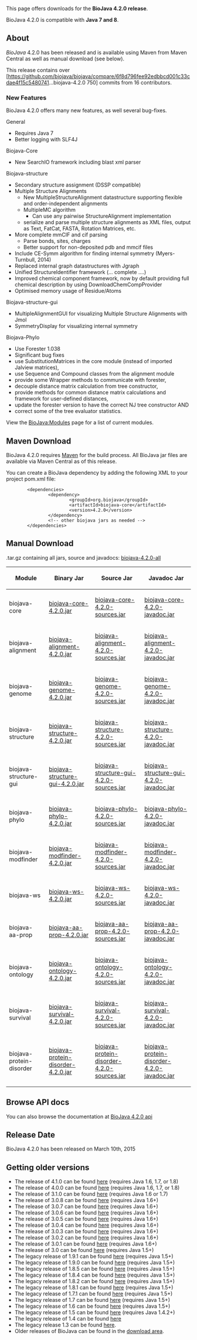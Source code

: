 This page offers downloads for the <b>BioJava 4.2.0 release</b>. 

BioJava 4.2.0 is compatible with <b>Java 7 and 8</b>.

== About ==
''BioJava'' 4.2.0 has been released and is available using Maven from Maven Central as well as manual download (see below).

This release contains over [https://github.com/biojava/biojava/compare/6f8d796fee92edbbcd001c33cdae4f15c5480741...biojava-4.2.0 750] commits from 16 contributors.

===New Features===

BioJava 4.2.0 offers many new features, as well several bug-fixes.

;General
* Requires Java 7
* Better logging with SLF4J

;Biojava-Core
* New SearchIO framework including blast xml parser

;Biojava-structure
* Secondary structure assignment (DSSP compatible)
* Multiple Structure Alignments
** New MultipleStructureAlignment datastructure supporting flexible and order-independent alignments
** MultipleMC algorithm
*** Can use any pairwise StructureAlignment implementation
** serialize and parse multiple structure alignments as XML files, output as Text, FatCat, FASTA, Rotation Matrices, etc.
* More complete mmCIF and cif parsing
** Parse bonds, sites, charges
** Better support for non-deposited pdb and mmcif files
* Include CE-Symm algorithm for finding internal symmetry (Myers-Turnbull, 2014)
* Replaced internal graph datastructures with Jgraph
* Unified StructureIdentifier framework (... complete ....)
* Improved chemical component framework, now by default providing full chemical description by using DownloadChemCompProvider
* Optimised memory usage of Residue/Atoms

;Biojava-structure-gui
* MultipleAlignmentGUI for visualizing Multiple Structure Alignments with Jmol
* SymmetryDisplay for visualizing internal symmetry

;Biojava-Phylo
* Use Forester 1.038
* Significant bug fixes
* use SubstitutionMatrices in the core module (instead of imported Jalview matrices),
* use Sequence and Compound classes from the alignment module
* provide some Wrapper methods to communicate with forester,
* decouple distance matrix calculation from tree constructor,
* provide methods for common distance matrix calculations and framework for user-defined distances,
* update the forester version to have the correct NJ tree constructor AND
* correct some of the tree evaluator statistics.



View the [[BioJava:Modules]] page for a list of current modules.

== Maven Download ==
BioJava 4.2.0 requires [http://maven.apache.org/ Maven] for the build process. All BioJava jar files are available via Maven Central as of this release.

You can create a BioJava dependency by adding the following XML to your project pom.xml file:
<pre>
        <dependencies>
                <dependency>
                        <groupId>org.biojava</groupId>
                        <artifactId>biojava-core</artifactId>
                        <version>4.2.0</version>
                </dependency>
                <!-- other biojava jars as needed -->
        </dependencies>	
</pre>

== Manual Download ==

.tar.gz containing all jars, source and javadocs: [http://biojava.org/download/bj4.2.0/biojava-4.2.0-all.tar.gz biojava-4.2.0-all]

{|
|+
! Module
! Binary Jar
! Source Jar
! Javadoc Jar
|-
| biojava-core 
| [https://repo1.maven.org/maven2/org/biojava/biojava-core/4.2.0/biojava-core-4.2.0.jar biojava-core-4.2.0.jar] 
| [https://repo1.maven.org/maven2/org/biojava/biojava-core/4.2.0/biojava-core-4.2.0-sources.jar biojava-core-4.2.0-sources.jar] 
| [https://repo1.maven.org/maven2/org/biojava/biojava-core/4.2.0/biojava-core-4.2.0-javadoc.jar biojava-core-4.2.0-javadoc.jar]
|-
| biojava-alignment 
| [https://repo1.maven.org/maven2/org/biojava/biojava-alignment/4.2.0/biojava-alignment-4.2.0.jar biojava-alignment-4.2.0.jar] 
| [https://repo1.maven.org/maven2/org/biojava/biojava-alignment/4.2.0/biojava-alignment-4.2.0-sources.jar biojava-alignment-4.2.0-sources.jar] 
| [https://repo1.maven.org/maven2/org/biojava/biojava-alignment/4.2.0/biojava-alignment-4.2.0-javadoc.jar biojava-alignment-4.2.0-javadoc.jar]
|-
| biojava-genome 
| [https://repo1.maven.org/maven2/org/biojava/biojava-genome/4.2.0/biojava-genome-4.2.0.jar biojava-genome-4.2.0.jar] 
| [https://repo1.maven.org/maven2/org/biojava/biojava-genome/4.2.0/biojava-genome-4.2.0-sources.jar biojava-genome-4.2.0-sources.jar] 
| [https://repo1.maven.org/maven2/org/biojava/biojava-genome/4.2.0/biojava-genome-4.2.0-javadoc.jar biojava-genome-4.2.0-javadoc.jar]
|-
| biojava-structure 
| [https://repo1.maven.org/maven2/org/biojava/biojava-structure/4.2.0/biojava-structure-4.2.0.jar biojava-structure-4.2.0.jar] 
| [https://repo1.maven.org/maven2/org/biojava/biojava-structure/4.2.0/biojava-structure-4.2.0-sources.jar biojava-structure-4.2.0-sources.jar] 
| [https://repo1.maven.org/maven2/org/biojava/biojava-structure/4.2.0/biojava-structure-4.2.0-javadoc.jar biojava-structure-4.2.0-javadoc.jar]
|-
| biojava-structure-gui 
| [https://repo1.maven.org/maven2/org/biojava/biojava-structure-gui/4.2.0/biojava-structure-gui-4.2.0.jar biojava-structure-gui-4.2.0.jar] 
| [https://repo1.maven.org/maven2/org/biojava/biojava-structure-gui/4.2.0/biojava-structure-gui-4.2.0-sources.jar biojava-structure-gui-4.2.0-sources.jar] 
| [https://repo1.maven.org/maven2/org/biojava/biojava-structure-gui/4.2.0/biojava-structure-gui-4.2.0-javadoc.jar biojava-structure-gui-4.2.0-javadoc.jar]
|-
| biojava-phylo 
| [https://repo1.maven.org/maven2/org/biojava/biojava-phylo/4.2.0/biojava-phylo-4.2.0.jar biojava-phylo-4.2.0.jar] 
| [https://repo1.maven.org/maven2/org/biojava/biojava-phylo/4.2.0/biojava-phylo-4.2.0-sources.jar biojava-phylo-4.2.0-sources.jar] 
| [https://repo1.maven.org/maven2/org/biojava/biojava-phylo/4.2.0/biojava-phylo-4.2.0-javadoc.jar biojava-phylo-4.2.0-javadoc.jar]
|-
| biojava-modfinder 
| [https://repo1.maven.org/maven2/org/biojava/biojava-modfinder/4.2.0/biojava-modfinder-4.2.0.jar biojava-modfinder-4.2.0.jar] 
| [https://repo1.maven.org/maven2/org/biojava/biojava-modfinder/4.2.0/biojava-modfinder-4.2.0-sources.jar biojava-modfinder-4.2.0-sources.jar] 
| [https://repo1.maven.org/maven2/org/biojava/biojava-modfinder/4.2.0/biojava-modfinder-4.2.0-javadoc.jar biojava-modfinder-4.2.0-javadoc.jar]
|-
| biojava-ws 
| [https://repo1.maven.org/maven2/org/biojava/biojava-ws/4.2.0/biojava-ws-4.2.0.jar biojava-ws-4.2.0.jar] 
| [https://repo1.maven.org/maven2/org/biojava/biojava-ws/4.2.0/biojava-ws-4.2.0-sources.jar biojava-ws-4.2.0-sources.jar] 
| [https://repo1.maven.org/maven2/org/biojava/biojava-ws/4.2.0/biojava-ws-4.2.0-javadoc.jar biojava-ws-4.2.0-javadoc.jar]
|-
| biojava-aa-prop 
| [https://repo1.maven.org/maven2/org/biojava/biojava-aa-prop/4.2.0/biojava-aa-prop-4.2.0.jar biojava-aa-prop-4.2.0.jar] 
| [https://repo1.maven.org/maven2/org/biojava/biojava-aa-prop/4.2.0/biojava-aa-prop-4.2.0-sources.jar biojava-aa-prop-4.2.0-sources.jar] 
| [https://repo1.maven.org/maven2/org/biojava/biojava-aa-prop/4.2.0/biojava-aa-prop-4.2.0-javadoc.jar biojava-aa-prop-4.2.0-javadoc.jar]
|-
| biojava-ontology
| [https://repo1.maven.org/maven2/org/biojava/biojava-ontology/4.2.0/biojava-ontology-4.2.0.jar biojava-ontology-4.2.0.jar] 
| [https://repo1.maven.org/maven2/org/biojava/biojava-ontology/4.2.0/biojava-ontology-4.2.0-sources.jar biojava-ontology-4.2.0-sources.jar] 
| [https://repo1.maven.org/maven2/org/biojava/biojava-ontology/4.2.0/biojava-ontology-4.2.0-javadoc.jar biojava-ontology-4.2.0-javadoc.jar]
|-
| biojava-survival
| [https://repo1.maven.org/maven2/org/biojava/biojava-survival/4.2.0/biojava-survival-4.2.0.jar biojava-survival-4.2.0.jar] 
| [https://repo1.maven.org/maven2/org/biojava/biojava-survival/4.2.0/biojava-survival-4.2.0-sources.jar biojava-survival-4.2.0-sources.jar] 
| [https://repo1.maven.org/maven2/org/biojava/biojava-survival/4.2.0/biojava-survival-4.2.0-javadoc.jar biojava-survival-4.2.0-javadoc.jar]
|-
| biojava-protein-disorder 
| [https://repo1.maven.org/maven2/org/biojava/biojava-protein-disorder/4.2.0/biojava-protein-disorder-4.2.0.jar biojava-protein-disorder-4.2.0.jar] 
| [https://repo1.maven.org/maven2/org/biojava/biojava-protein-disorder/4.2.0/biojava-protein-disorder-4.2.0-sources.jar biojava-protein-disorder-4.2.0-sources.jar] 
| [https://repo1.maven.org/maven2/org/biojava/biojava-protein-disorder/4.2.0/biojava-protein-disorder-4.2.0-javadoc.jar biojava-protein-disorder-4.2.0-javadoc.jar]

|}

== Browse API docs ==
You can also browse the documentation at [http://www.biojava.org/docs/api4.2.0/ BioJava 4.2.0 api]

==Release Date==
BioJava 4.2.0 has been released on March 10th, 2015

== Getting older versions ==
* The release of 4.1.0 can be found [[BioJava:Download 4.1.0|here]] (requires Java 1.6, 1.7, or 1.8)
* The release of 4.0.0 can be found [[BioJava:Download 4.0.0|here]] (requires Java 1.6, 1.7, or 1.8)
* The release of 3.1.0 can be found [[BioJava:Download 3.1.0|here]] (requires Java 1.6 or 1.7)
* The release of 3.0.8 can be found [[BioJava:Download 3.0.8|here]] (requires Java 1.6+)
* The release of 3.0.7 can be found [[BioJava:Download 3.0.7|here]] (requires Java 1.6+)
* The release of 3.0.6 can be found [[BioJava:Download 3.0.6|here]] (requires Java 1.6+)
* The release of 3.0.5 can be found [[BioJava:Download 3.0.5|here]] (requires Java 1.6+)
* The release of 3.0.4 can be found [[BioJava:Download 3.0.4|here]] (requires Java 1.6+)
* The release of 3.0.3 can be found [[BioJava:Download 3.0.3|here]] (requires Java 1.6+)
* The release of 3.0.2 can be found [[BioJava:Download 3.0.2|here]] (requires Java 1.6+)
* The release of 3.0.1 can be found [[BioJava:Download 3.0.1|here]] (requires Java 1.6+)
* The release of 3.0 can be found [[BioJava:Download 3.0|here]] (requires Java 1.5+)
* The legacy release of 1.9.1 can be found [[BioJava:Download 1.9.1|here]] (requires Java 1.5+)
* The legacy release of 1.9.0 can be found [[BioJava:Download 1.9.0|here]] (requires Java 1.5+)
* The legacy release of 1.8.5 can be found [[BioJava:Download 1.8.5|here]] (requires Java 1.5+)
* The legacy release of 1.8.4 can be found [[BioJava:Download 1.8.4|here]] (requires Java 1.5+)
* The legacy release of 1.8.2 can be found [[BioJava:Download 1.8.2|here]] (requires Java 1.5+)
* The legacy release of 1.8.1 can be found [[BioJava:Download 1.8.1|here]] (requires Java 1.5+)
* The legacy release of 1.7.1 can be found [[BioJava:Download 1.7.1|here]] (requires Java 1.5+)
* The legacy release of 1.7 can be found [[BioJava:Download 1.7|here]] (requires Java 1.5+)
* The legacy release of 1.6 can be found [[BioJava:Download 1.6|here]] (requires Java 1.5+)
* The legacy release of 1.5 can be found [[BioJava:Download 1.5|here]] (requires Java 1.4.2+)
* The legacy release of 1.4 can be found [[BioJava:Download 1.4|here]]
* The legacy release 1.3 can be found [[BioJava:Download 1.3|here]].
* Older releases of BioJava can be found in the [http://www.biojava.org/download/ download area].